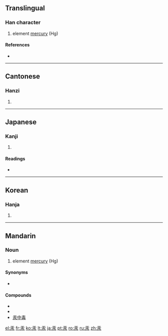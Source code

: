 ==Translingual==

===Han character===
{{Han char|rn=85|rad=水|as=03|sn=7|four=1023<sub>2</sub>|canj=一水 (ME)}}

# element [[mercury]] (Hg)

====References====
* {{Han ref|kx=0606.030|dkj=17139|dj=0999.120|hdz=31550.010|uh=6C5E|ud=27742|bh=A845|bd=43077}}

----

==Cantonese==

===Hanzi===
{{yue-hanzi|jyut=|y=hung6}}

# {{defn|Cantonese}}

----

==Japanese==

===Kanji===
{{ja-kanji|grade=|rs=水03}}

# {{defn|Japanese}}

====Readings====
* {{ja-readings|on=[[こう]] (kō)|kun=[[みずがね]] (mizugane)}}

----

==Korean==

===Hanja===
{{ko-hanja|hangeul=홍|eumhun=|rv=hong|mr=hong|y=hong}}

# {{defn|Korean}}

----

==Mandarin==

===Noun===
{{cmn-noun|ts|pin=gǒng|pint=gong3|rs=水03}}

# element [[mercury]] (Hg)

====Synonyms====
* {{zh-ts|水銀|水银}}

====Compounds====
* {{zh-ts|汞弧燈|汞弧灯}}
* {{zh-ts|汞極電池|汞极电池}}
* [[汞中毒]]

[[el:汞]]
[[fr:汞]]
[[ko:汞]]
[[lt:汞]]
[[ja:汞]]
[[pt:汞]]
[[ro:汞]]
[[ru:汞]]
[[zh:汞]]